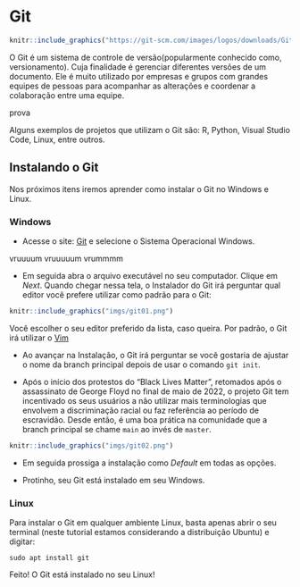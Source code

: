 # Git 

```r
knitr::include_graphics("https://git-scm.com/images/logos/downloads/Git-Logo-2Color.png")
```

O Git é um sistema de controle de versão(popularmente conhecido como, versionamento). Cuja finalidade é gerenciar diferentes versões de um documento. Ele é muito utilizado por empresas e grupos com grandes equipes de pessoas para acompanhar as alterações e coordenar a colaboração entre uma equipe.

prova

Alguns exemplos de projetos que utilizam o Git são: R, Python, Visual Studio Code, Linux, entre outros.

## Instalando o Git

Nos próximos itens iremos aprender como instalar o Git no Windows e Linux.

### Windows

- Acesse o site: [Git](https://git-scm.com/downloads) e selecione o Sistema Operacional Windows.

vruuuum vruuuuum
vrummmm 

- Em seguida abra o arquivo executável no seu computador. Clique em _Next_. Quando chegar nessa tela, o Instalador do Git irá perguntar qual editor você prefere utilizar como padrão para o Git:

```r
knitr::include_graphics("imgs/git01.png")
```

Você escolher o seu editor preferido da lista, caso queira. Por padrão, o Git irá utilizar o [Vim](https://www.vim.org/)


- Ao avançar na Instalação, o Git irá perguntar se você gostaria de ajustar o nome da branch principal depois de usar o comando `git init`.

- Após o início dos protestos do "Black Lives Matter", retomados após o assassinato de George Floyd no final de maio de 2022, o projeto Git tem incentivado os seus usuários a não utilizar mais terminologias que envolvem a discriminação racial ou faz referência ao período de escravidão. Desde então, é uma boa prática na comunidade que a branch principal se chame `main` ao invés de `master`. 

```r
knitr::include_graphics("imgs/git02.png")
```

- Em seguida prossiga a instalação como _Default_ em todas as opções.


- Protinho, seu Git está instalado em seu Windows.

### Linux

Para instalar o Git em qualquer ambiente Linux, basta apenas abrir o seu terminal (neste tutorial estamos considerando a distribuição Ubuntu) e digitar:

```shell
sudo apt install git
```

Feito! O Git está instalado no seu Linux! 